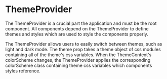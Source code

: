 # ThemeProvider

The ThemeProvider is a crucial part the application and must be the root component. All components depend on the ThemeProvider to define themes and styles which are used to style the components properly.

The ThemeProvider allows users to easily switch between themes, such as light and dark mode. The theme prop takes a theme object of css modules containing all of the theme's css variables. When the ThemeContext's colorScheme changes, the ThemeProvider applies the corresponding colorScheme class containing theme css variables which components styles reference.
